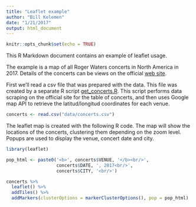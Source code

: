 ```yaml
---
title: "Leaflet example"
author: "Bill Kelemen"
date: "1/21/2017"
output: html_document
---
```


```r
knitr::opts_chunk$set(echo = TRUE)
```

This R Markdown document contains an example of leaflet usage. 

The example is a map of all Roger Waters concerts in North America in 2017. Details of the concerts can be views on the official [web site](http://www.rogerwaters.com).  

First we'll read a csv file that was prepared with the data. This file was created by a separate R script [get_concerts.R](https://github.com/bkelemen56/R-leaflet-example/blob/master/get_concerts.R). This script performs data scraping on the official site for the table of concerts, and then uses Google map API to retrieve the latitud/longitud coordinates for each venue.

```r
concerts <- read.csv("data/concerts.csv")
```

The leaflet map is created with the following R code. The map will show the locations of the concerts, clustering them depending on the zoom level. Popups are used to display the venue, concert date and city.

```r
library(leaflet)

pop_html <- paste0('<b>', concerts$VENUE, '</b><br/>',
                   concerts$DATE, ', 2017<br/>',
                   concerts$CITY, '<br/>')

concerts %>% 
  leaflet() %>%
  addTiles() %>%
  addMarkers(clusterOptions = markerClusterOptions(), pop = pop_html)
```

